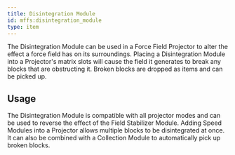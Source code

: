 ```yaml
---
title: Disintegration Module
id: mffs:disintegration_module
type: item
---
```


The Disintegration Module can be used in a Force Field Projector to alter the effect a force field has on its
surroundings. Placing a Disintegration Module into a Projector's matrix slots will cause the field it generates to
break any blocks that are obstructing it. Broken blocks are dropped as items and can be picked up.

## Usage

The Disintegration Module is compatible with all projector modes and can be used to reverse the effect of the 
Field Stabilizer Module. Adding Speed Modules into a Projector allows multiple blocks to be disintegrated at once.
It can also be combined with a Collection Module to automatically pick up broken blocks.

